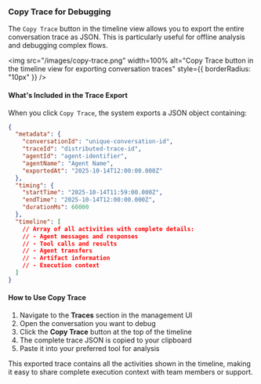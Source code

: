 ### Copy Trace for Debugging

The `Copy Trace` button in the timeline view allows you to export the entire conversation trace as JSON. This is particularly useful for offline analysis and debugging complex flows.

<img
  src="/images/copy-trace.png"
  width=100%
  alt="Copy Trace button in the timeline view for exporting conversation traces"
  style={{ borderRadius: "10px" }}
/>

#### What's Included in the Trace Export

When you click `Copy Trace`, the system exports a JSON object containing:

```json
{
  "metadata": {
    "conversationId": "unique-conversation-id",
    "traceId": "distributed-trace-id",
    "agentId": "agent-identifier",
    "agentName": "Agent Name",
    "exportedAt": "2025-10-14T12:00:00.000Z"
  },
  "timing": {
    "startTime": "2025-10-14T11:59:00.000Z",
    "endTime": "2025-10-14T12:00:00.000Z",
    "durationMs": 60000
  },
  "timeline": [
    // Array of all activities with complete details:
    // - Agent messages and responses
    // - Tool calls and results
    // - Agent transfers
    // - Artifact information
    // - Execution context
  ]
}
```

#### How to Use Copy Trace

1. Navigate to the **Traces** section in the management UI
2. Open the conversation you want to debug
3. Click the **Copy Trace** button at the top of the timeline
4. The complete trace JSON is copied to your clipboard
5. Paste it into your preferred tool for analysis

This exported trace contains all the activities shown in the timeline, making it easy to share complete execution context with team members or support.
